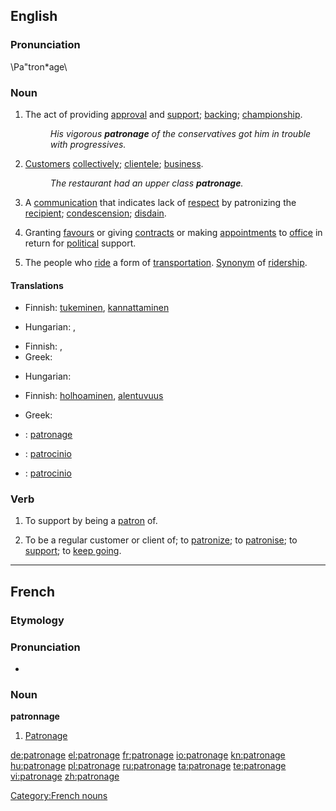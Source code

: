 {{wikipedia}}
==English==

===Pronunciation===
\Pa"tron*age\

===Noun===
{{en-noun}}

# The act of providing [[approval]] and [[support]]; [[backing]]; [[championship]].
#: ''His vigorous '''patronage''' of the conservatives got him in trouble with progressives.''
# [[customer|Customer]]s [[collectively]];  [[clientele]]; [[business]].
#: ''The restaurant had an upper class '''patronage'''.''
# A [[communication]] that indicates lack of [[respect]] by patronizing the [[recipient]]; [[condescension]]; [[disdain]].
# {{politics}} Granting [[favour]]s or giving [[contract]]s or making [[appointment]]s to [[office]] in return for [[political]] support.
# The people who [[ride]] a form of [[transportation]]. [[Synonym]] of [[ridership]].

====Translations====
{{trans-top|the act of providing approval and support}}
* Finnish: [[tukeminen]], [[kannattaminen]]
{{trans-mid}}
* Hungarian: {{t-|hu|pártfogás}}, {{t-|hu|patronázs}}
{{trans-bottom}}

{{trans-top|customers collectively; clientele; business}}
* Finnish: {{t-|fi|asiakaskunta}}, {{t-|fi|asiakkaat|p}}
* Greek: {{t+|el|πελατεία|f|sc=Grek}}
{{trans-mid}}
* Hungarian: {{t+|hu|vevőkör}}
{{trans-bottom}}

{{trans-top|a communication that indicates lack of respect by patronizing the recipient}}
* Finnish: [[holhoaminen]], [[alentuvuus]]
{{trans-mid}}
* Greek: {{t|el|πατρονάρισμα|n|sc=Grek}}
{{trans-bottom}}

{{trans-top|granting favours or giving contracts or making appointments to office in return for political support}}
{{trans-mid}}
{{trans-bottom}}

{{trans-top|the business given to a commercial establishment by its customers; trade}}
{{trans-mid}}
{{trans-bottom}}

{{checktrans-top}}
* {{ttbc|French}}: [[patronage]] {{m}}
{{checktrans-mid}}
* {{ttbc|Italian}}: [[patrocinio]] {{m}}
* {{ttbc|Spanish}}: [[patrocinio]] {{m}}
{{checktrans-bottom}}

===Verb===
{{en-verb|patronag|es}}
{{rfv}}
{{rfquote}}

# {{transitive}} To support by being a [[patron]] of.
# {{transitive}} To be a regular customer or client of; to [[patronize]]; to [[patronise]]; to [[support]]; to [[keep going]].

----

==French==

===Etymology===
{{suffix|patron|age}}

===Pronunciation===
* {{audio|Fr-patronage.ogg|audio}}

===Noun===
'''patronnage'''

# [[#English|Patronage]]

[[Category:French nouns]]

[[de:patronage]]
[[el:patronage]]
[[fr:patronage]]
[[io:patronage]]
[[kn:patronage]]
[[hu:patronage]]
[[pl:patronage]]
[[ru:patronage]]
[[ta:patronage]]
[[te:patronage]]
[[vi:patronage]]
[[zh:patronage]]